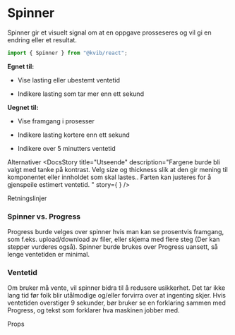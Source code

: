 
<Meta of={SpinnerStories} />

# Spinner

Spinner gir et visuelt signal om at en oppgave prosseseres og vil gi en endring eller et resultat.

```jsx
import { Spinner } from "@kvib/react";
```

<DocsContainer>

**Egnet til:**

- Vise lasting eller ubestemt ventetid

- Indikere lasting som tar mer enn ett sekund

**Uegnet til:**

- Vise framgang i prosesser

- Indikere lasting kortere enn ett sekund

- Indikere over 5 minutters ventetid

<Feedback component="Spinner" />

</DocsContainer>

<DocsHeading>Alternativer</DocsHeading>
<DocsContainer>
    <DocsStory
        title="Utseende"
        description="Fargene burde bli valgt med tanke på kontrast. Velg size og thickness slik at den gir mening til komponentet eller innholdet som skal lastes..
        Farten kan justeres for å gjenspeile estimert ventetid. "
        story={
            <Canvas>
               <Story of={SpinnerStories.SpinnerSizes} />
               <Story of={SpinnerStories.SpinnerColors} />
            </Canvas>
        }
    />

</DocsContainer>

<DocsHeading>Retningslinjer</DocsHeading>

<DocsContainer>

### Spinner vs. Progress

Progress burde velges over spinner hvis man kan se prosentvis framgang, som f.eks. upload/download av filer, eller skjema med flere steg
(Der kan stepper vurderes også). Spinner burde brukes over Progress uansett, så lenge ventetiden er minimal.

### Ventetid

Om bruker må vente, vil spinner bidra til å redusere usikkerhet. Det tar ikke lang tid før folk blir
utålmodige og/eller forvirra over at ingenting skjer. Hvis ventetiden overstiger 9 sekunder, bør bruker se en
forklaring sammen med Progress, og tekst som forklarer hva maskinen jobber med.

</DocsContainer>

<DocsHeading>Props</DocsHeading>

<Canvas of={SpinnerStories.Spinner} />
<Controls of={SpinnerStories.Spinner} />
